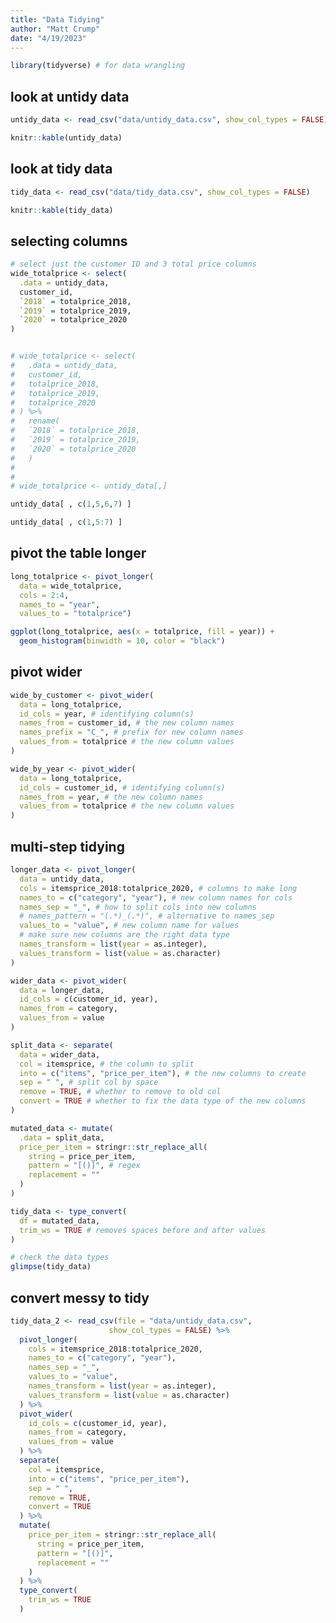 ```yaml
---
title: "Data Tidying"
author: "Matt Crump"
date: "4/19/2023"
---
```


```r

library(tidyverse) # for data wrangling

```

## look at untidy data

```r

untidy_data <- read_csv("data/untidy_data.csv", show_col_types = FALSE)

knitr::kable(untidy_data)
```

## look at tidy data

```r

tidy_data <- read_csv("data/tidy_data.csv", show_col_types = FALSE)

knitr::kable(tidy_data)

```

## selecting columns

```r
# select just the customer ID and 3 total price columns
wide_totalprice <- select(
  .data = untidy_data,
  customer_id, 
  `2018` = totalprice_2018,
  `2019` = totalprice_2019,
  `2020` = totalprice_2020
)


# wide_totalprice <- select(
#   .data = untidy_data,
#   customer_id, 
#   totalprice_2018,
#   totalprice_2019,
#   totalprice_2020
# ) %>%
#   rename(
#   `2018` = totalprice_2018,
#   `2019` = totalprice_2019,
#   `2020` = totalprice_2020
#   )
# 
# 
# wide_totalprice <- untidy_data[,]

untidy_data[ , c(1,5,6,7) ]

untidy_data[ , c(1,5:7) ]
```

## pivot the table longer

```r
long_totalprice <- pivot_longer(
  data = wide_totalprice,
  cols = 2:4,
  names_to = "year",
  values_to = "totalprice")

```

```r
ggplot(long_totalprice, aes(x = totalprice, fill = year)) +
  geom_histogram(binwidth = 10, color = "black")
```

## pivot wider

```r
wide_by_customer <- pivot_wider(
  data = long_totalprice,
  id_cols = year, # identifying column(s)
  names_from = customer_id, # the new column names
  names_prefix = "C_", # prefix for new column names
  values_from = totalprice # the new column values
)

wide_by_year <- pivot_wider(
  data = long_totalprice,
  id_cols = customer_id, # identifying column(s)
  names_from = year, # the new column names
  values_from = totalprice # the new column values
)
```

## multi-step tidying

```r
longer_data <- pivot_longer(
  data = untidy_data, 
  cols = itemsprice_2018:totalprice_2020, # columns to make long 
  names_to = c("category", "year"), # new column names for cols
  names_sep = "_", # how to split cols into new columns
  # names_pattern = "(.*)_(.*)", # alternative to names_sep
  values_to = "value", # new column name for values
  # make sure new columns are the right data type
  names_transform = list(year = as.integer),
  values_transform = list(value = as.character) 
)

wider_data <- pivot_wider(
  data = longer_data,
  id_cols = c(customer_id, year),
  names_from = category,
  values_from = value
)

split_data <- separate(
  data = wider_data, 
  col = itemsprice, # the column to split
  into = c("items", "price_per_item"), # the new columns to create
  sep = " ", # split col by space
  remove = TRUE, # whether to remove to old col
  convert = TRUE # whether to fix the data type of the new columns
)

mutated_data <- mutate(
  .data = split_data,
  price_per_item = stringr::str_replace_all(
    string = price_per_item, 
    pattern = "[()]", # regex 
    replacement = ""
  )
)

tidy_data <- type_convert(
  df = mutated_data,
  trim_ws = TRUE # removes spaces before and after values
)

# check the data types
glimpse(tidy_data)
```

## convert messy to tidy

```r

tidy_data_2 <- read_csv(file = "data/untidy_data.csv",
                      show_col_types = FALSE) %>%
  pivot_longer(
    cols = itemsprice_2018:totalprice_2020,
    names_to = c("category", "year"),
    names_sep = "_", 
    values_to = "value", 
    names_transform = list(year = as.integer),
    values_transform = list(value = as.character) 
  ) %>%
  pivot_wider(
    id_cols = c(customer_id, year),
    names_from = category,
    values_from = value
  ) %>%
  separate(
    col = itemsprice,
    into = c("items", "price_per_item"),
    sep = " ", 
    remove = TRUE, 
    convert = TRUE
  ) %>%
  mutate(
    price_per_item = stringr::str_replace_all(
      string = price_per_item, 
      pattern = "[()]", 
      replacement = ""
    )
  ) %>%
  type_convert(
    trim_ws = TRUE
  )

```
